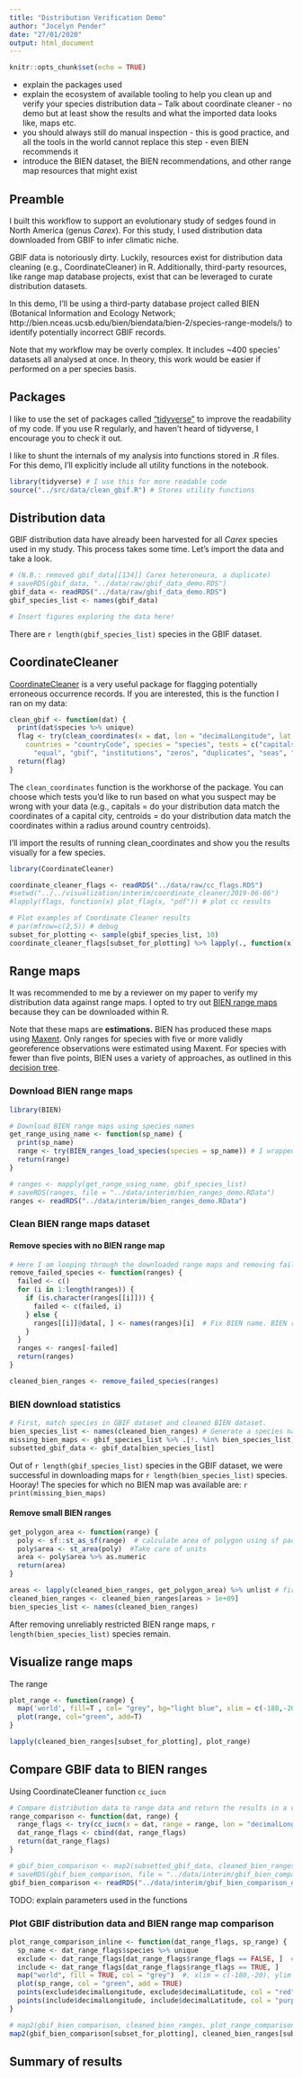 ```yaml
---
title: "Distribution Verification Demo"
author: "Jocelyn Pender"
date: "27/01/2020"
output: html_document
---
```


```r
knitr::opts_chunk$set(echo = TRUE)
```


- explain the packages used
- explain the ecosystem of available tooling to help you clean up and verify your species distribution data
-- Talk about coordinate cleaner - no demo but at least show the results and what the imported data looks like, maps etc.
- you should always still do manual inspection - this is good practice, and all the tools in the world cannot replace this step - even BIEN recommends it
- introduce the BIEN dataset, the BIEN recommendations, and other range map resources that might exist

## Preamble

I built this workflow to support an evolutionary study of sedges found in North America (genus *Carex*). For this study, I used distribution data downloaded from GBIF to infer climatic niche. 

GBIF data is notoriously dirty. Luckily, resources exist for distribution data cleaning (e.g., CoordinateCleaner) in R. Additionally, third-party resources, like range map database projects, exist that can be leveraged to curate distribution datasets.

In this demo, I'll be using a third-party database project called BIEN (Botanical Information and Ecology Network; http://bien.nceas.ucsb.edu/bien/biendata/bien-2/species-range-models/) to identify potentially incorrect GBIF records.

Note that my workflow may be overly complex. It includes ~400 species' datasets all analysed at once. In theory, this work would be easier if performed on a per species basis.

## Packages

I like to use the set of packages called ["tidyverse"](https://www.tidyverse.org/) to improve the readability of my code. If you use R regularly, and haven't heard of tidyverse, I encourage you to check it out.

I like to shunt the internals of my analysis into functions stored in .R files. For this demo, I'll explicitly include all utility functions in the notebook.

```r

library(tidyverse) # I use this for more readable code
source("../src/data/clean_gbif.R") # Stores utility functions
```

## Distribution data

GBIF distribution data have already been harvested for all *Carex* species used in my study. This process takes some time. Let's import the data and take a look.

```r
# (N.B.: removed gbif_data[[134]] Carex heteroneura, a duplicate)
# saveRDS(gbif_data, "../data/raw/gbif_data_demo.RDS")
gbif_data <- readRDS("../data/raw/gbif_data_demo.RDS")
gbif_species_list <- names(gbif_data)

# Insert figures exploring the data here!

```

There are `r length(gbif_species_list)` species in the GBIF dataset. 

## CoordinateCleaner

[CoordinateCleaner](https://cran.r-project.org/web/packages/CoordinateCleaner/CoordinateCleaner.pdf) is a very useful package for flagging potentially erroneous occurrence records. If you are interested, this is the function I ran on my data:

```r
clean_gbif <- function(dat) {
  print(dat$species %>% unique)
  flag <- try(clean_coordinates(x = dat, lon = "decimalLongitude", lat = "decimalLatitude", 
    countries = "countryCode", species = "species", tests = c("capitals", "centroids", 
      "equal", "gbif", "institutions", "zeros", "duplicates", "seas", "validity")))  # most test are on by default
  return(flag)
}
```

The `clean_coordinates` function is the workhorse of the package. You can choose which tests you'd like to run based on what you suspect may be wrong with your data (e.g., capitals = do your distribution data match the coordinates of a capital city, centroids = do your distribution data match the coordinates within a radius around country centroids).

I'll import the results of running clean_coordinates and show you the results visually for a few species.

```r

library(CoordinateCleaner)

coordinate_cleaner_flags <- readRDS("../data/raw/cc_flags.RDS")
#setwd("../../visualization/interim/coordinate_cleaner/2019-06-06")
#lapply(flags, function(x) plot_flag(x, "pdf")) # plot cc results

```
```r
# Plot examples of Coordinate Cleaner results
# par(mfrow=c(2,5)) # debug
subset_for_plotting <- sample(gbif_species_list, 10)
coordinate_cleaner_flags[subset_for_plotting] %>% lapply(., function(x) plot(x, lon = "decimalLongitude", lat = "decimalLatitude", details = TRUE))


```

## Range maps

It was recommended to me by a reviewer on my paper to verify my distribution data against range maps. I opted to try out [BIEN range maps](http://bien.nceas.ucsb.edu/bien/biendata/bien-2/species-range-models/) because they can be downloaded within R. 

Note that these maps are **estimations.** BIEN has produced these maps using [Maxent](http://www.cs.princeton.edu/~schapire/papers/ecolmod.pdf). Only ranges for species with five or more validly georeference observations were estimated using Maxent. For species with fewer than five points, BIEN uses a variety of approaches, as outlined in this [decision tree](http://bien.nceas.ucsb.edu/bien/projects/methods-for-estimating-range-size/modeling-decision-tree/).

### Download BIEN range maps
```r

library(BIEN)

# Download BIEN range maps using species names
get_range_using_name <- function(sp_name) {
  print(sp_name)
  range <- try(BIEN_ranges_load_species(species = sp_name)) # I wrapped the function in try to allow it to fail and continue pulling data for subsequent species
  return(range)
}

# ranges <- mapply(get_range_using_name, gbif_species_list)
# saveRDS(ranges, file = "../data/interim/bien_ranges_demo.RData")
ranges <- readRDS("../data/interim/bien_ranges_demo.RData")

```


### Clean BIEN range maps dataset

#### Remove species with no BIEN range map
```r

# Here I am looping through the downloaded range maps and removing failures.
remove_failed_species <- function(ranges) {
  failed <- c()
  for (i in 1:length(ranges)) {
    if (is.character(ranges[[i]])) {
      failed <- c(failed, i)
    } else {
      ranges[[i]]@data[, ] <- names(ranges)[i]  # Fix BIEN name. BIEN returns species names separated by an underscore. My species list is space separated.
    }
  }
  ranges <- ranges[-failed]
  return(ranges)
}

cleaned_bien_ranges <- remove_failed_species(ranges)

```

### BIEN download statistics
```r
# First, match species in GBIF dataset and cleaned BIEN dataset.
bien_species_list <- names(cleaned_bien_ranges) # Generate a species name list
missing_bien_maps <- gbif_species_list %>% .[!. %in% bien_species_list] # Which species in the GBIF list are NOT in the BIEN download list?
subsetted_gbif_data <- gbif_data[bien_species_list]

```

Out of `r length(gbif_species_list)` species in the GBIF dataset, we were successful in downloading maps for `r length(bien_species_list)` species. Hooray! The species for which no BIEN map was available are: `r print(missing_bien_maps)`


#### Remove small BIEN ranges

```r
get_polygon_area <- function(range) {
  poly <- sf::st_as_sf(range)  # calculate area of polygon using sf package
  poly$area <- st_area(poly)  #Take care of units
  area <- poly$area %>% as.numeric
  return(area)
}

areas <- lapply(cleaned_bien_ranges, get_polygon_area) %>% unlist # first, get areas of ranges to weed out bad data. The area of the polygon must be a certain size. (Some BIEN ranges were tiny and not realistic!)
cleaned_bien_ranges <- cleaned_bien_ranges[areas > 1e+09]
bien_species_list <- names(cleaned_bien_ranges)
```

After removing unreliably restricted BIEN range maps, `r length(bien_species_list)` species remain.

## Visualize range maps

The range

```r
plot_range <- function(range) {
  map('world', fill=T , col= "grey", bg="light blue", xlim = c(-180,-20), ylim = c(-60,80))
  plot(range, col="green", add=T)
}

lapply(cleaned_bien_ranges[subset_for_plotting], plot_range)

```

## Compare GBIF data to BIEN ranges
Using CoordinateCleaner function `cc_iucn`

```r

# Compare distribution data to range data and return the results in a vector
range_comparison <- function(dat, range) {
  range_flags <- try(cc_iucn(x = dat, range = range, lon = "decimalLongitude", lat = "decimalLatitude", value = "flagged", buffer = 1))
  dat_range_flags <- cbind(dat, range_flags)
  return(dat_range_flags)
}

# gbif_bien_comparison <- map2(subsetted_gbif_data, cleaned_bien_ranges, range_comparison) # map2 is a purrr convenience function to map a function to two lists
# saveRDS(gbif_bien_comparison, file = "../data/interim/gbif_bien_comparison_demo.RData")
gbif_bien_comparison <- readRDS("../data/interim/gbif_bien_comparison_demo.RData")

```

TODO: explain parameters used in the functions

### Plot GBIF distribution data and BIEN range map comparison

```r

plot_range_comparison_inline <- function(dat_range_flags, sp_range) {
  sp_name <- dat_range_flags$species %>% unique
  exclude <- dat_range_flags[dat_range_flags$range_flags == FALSE, ]  # Plot the range test results
  include <- dat_range_flags[dat_range_flags$range_flags == TRUE, ]
  map("world", fill = TRUE, col = "grey")  #, xlim = c(-180,-20), ylim = c(-60,80))
  plot(sp_range, col = "green", add = TRUE)
  points(exclude$decimalLongitude, exclude$decimalLatitude, col = "red", cex = 0.6)
  points(include$decimalLongitude, include$decimalLatitude, col = "purple", cex = 0.6)
}

# map2(gbif_bien_comparison, cleaned_bien_ranges, plot_range_comparison_inline)
map2(gbif_bien_comparison[subset_for_plotting], cleaned_bien_ranges[subset_for_plotting], plot_range_comparison_inline)

```


## Summary of results
